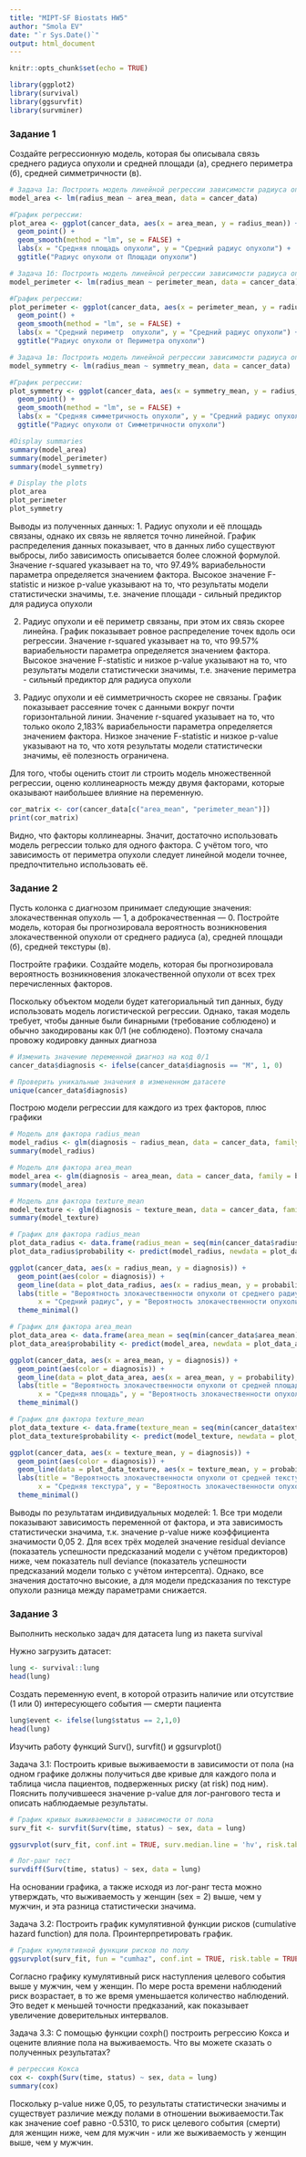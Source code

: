 ---
title: "MIPT-SF Biostats HW5"
author: "Smola EV"
date: "`r Sys.Date()`"
output: html_document
---

```{r setup, include=FALSE}
knitr::opts_chunk$set(echo = TRUE)
```

```{r}
library(ggplot2)
library(survival)
library(ggsurvfit)
library(survminer)
```


### Задание 1 

Создайте регрессионную модель, которая бы описывала связь среднего радиуса опухоли и средней площади (а), среднего периметра (б), средней симметричности (в).

```{r}
# Задача 1a: Построить модель линейной регрессии зависимости радиуса опухоли от площади опухоли 
model_area <- lm(radius_mean ~ area_mean, data = cancer_data)

#График регрессии: 
plot_area <- ggplot(cancer_data, aes(x = area_mean, y = radius_mean)) +
  geom_point() +  
  geom_smooth(method = "lm", se = FALSE) +  
  labs(x = "Средняя площадь опухоли", y = "Средний радиус опухоли") +  
  ggtitle("Радиус опухоли от Площади опухоли")

# Задача 1б: Построить модель линейной регрессии зависимости радиуса опухоли от периметра опухоли 
model_perimeter <- lm(radius_mean ~ perimeter_mean, data = cancer_data)

#График регрессии: 
plot_perimeter <- ggplot(cancer_data, aes(x = perimeter_mean, y = radius_mean)) +
  geom_point() +  
  geom_smooth(method = "lm", se = FALSE) +  
  labs(x = "Средний периметр  опухоли", y = "Средний радиус опухоли") +  
  ggtitle("Радиус опухоли от Периметра опухоли")

# Задача 1в: Построить модель линейной регрессии зависимости радиуса опухоли от площади опухоли 
model_symmetry <- lm(radius_mean ~ symmetry_mean, data = cancer_data)

#График регрессии: 
plot_symmetry <- ggplot(cancer_data, aes(x = symmetry_mean, y = radius_mean)) +
  geom_point() +  
  geom_smooth(method = "lm", se = FALSE) +  
  labs(x = "Средняя симметричность опухоли", y = "Средний радиус опухоли") +  
  ggtitle("Радиус опухоли от Симметричности опухоли")
```

```{r}
#Display summaries
summary(model_area)
summary(model_perimeter)
summary(model_symmetry)

# Display the plots
plot_area
plot_perimeter
plot_symmetry
```

Выводы из полученных данных:
1. Радиус опухоли и её площадь связаны, однако их связь не является точно линейной. График распределения данных показывает, что в данных либо существуют выбросы, либо зависимость описывается более сложной формулой. Значение r-squared указывает на то, что 97.49% вариабельности параметра определяется значением фактора. Высокое значение F-statistic и низкое p-value указывают на то, что результаты модели статистически значимы, т.е. значение площади - сильный предиктор для радиуса опухоли

2. Радиус опухоли и её периметр связаны, при этом их связь скорее линейна. График показывает ровное распределение точек вдоль оси регрессии. Значение r-squared указывает на то, что 99.57% вариабельности параметра определяется значением фактора. Высокое значение F-statistic и низкое p-value указывают на то, что результаты модели статистически значимы, т.е. значение периметра - сильный предиктор для радиуса опухоли

3. Радиус опухоли и её симметричность скорее не связаны. График показывает рассеяние точек с данными вокруг почти горизонтальной линии. Значение r-squared указывает на то, что только около 2,183% вариабельности параметра определяется значением фактора. Низкое значение F-statistic и низкое p-value указывают на то, что  хотя результаты модели статистически значимы, её полезность ограничена.

Для того, чтобы оценить стоит ли строить модель множественной регрессии, оценю коллинеарность между двумя факторами, которые оказывают наибольшее влияние на переменную.

```{r}
cor_matrix <- cor(cancer_data[c("area_mean", "perimeter_mean")])
print(cor_matrix)
```
Видно, что факторы коллинеарны. Значит, достаточно использовать модель регрессии только для одного фактора. С учётом того, что зависимость от периметра опухоли следует линейной модели точнее, предпочтительно использовать её.

### Задание 2 

Пусть колонка с диагнозом принимает следующие значения: злокачественная опухоль — 1, а доброкачественная — 0. Постройте модель, которая бы прогнозировала вероятность возникновения злокачественной опухоли от среднего радиуса (а), средней площади (б), средней текстуры (в).

Постройте графики. Создайте модель, которая бы прогнозировала вероятность возникновения злокачественной опухоли от всех трех перечисленных факторов.

Поскольку объектом модели будет категориальный тип данных, буду использовать модель логистической регрессии. Однако, такая модель требует, чтобы данные были бинарными (требование соблюдено) и обычно закодированы как 0/1 (не соблюдено). Поэтому сначала провожу кодировку данных диагноза

```{r}
# Изменить значение переменной диагноз на код 0/1
cancer_data$diagnosis <- ifelse(cancer_data$diagnosis == "M", 1, 0)

# Проверить уникальные значения в измененном датасете
unique(cancer_data$diagnosis)
```
Построю модели регрессии для каждого из трех факторов, плюс графики

```{r}
# Модель для фактора radius_mean
model_radius <- glm(diagnosis ~ radius_mean, data = cancer_data, family = binomial)
summary(model_radius)

# Модель для фактора area_mean
model_area <- glm(diagnosis ~ area_mean, data = cancer_data, family = binomial)
summary(model_area)

# Модель для фактора texture_mean
model_texture <- glm(diagnosis ~ texture_mean, data = cancer_data, family = binomial)
summary(model_texture)

# График для фактора radius_mean
plot_data_radius <- data.frame(radius_mean = seq(min(cancer_data$radius_mean), max(cancer_data$radius_mean), length.out = 100))
plot_data_radius$probability <- predict(model_radius, newdata = plot_data_radius, type = "response")

ggplot(cancer_data, aes(x = radius_mean, y = diagnosis)) +
  geom_point(aes(color = diagnosis)) +
  geom_line(data = plot_data_radius, aes(x = radius_mean, y = probability), color = "blue") +
  labs(title = "Вероятность злокачественности опухоли от среднего радиуса",
       x = "Средний радиус", y = "Вероятность злокачественности опухоли") +
  theme_minimal()

# График для фактора area_mean
plot_data_area <- data.frame(area_mean = seq(min(cancer_data$area_mean), max(cancer_data$area_mean), length.out = 100))
plot_data_area$probability <- predict(model_area, newdata = plot_data_area, type = "response")

ggplot(cancer_data, aes(x = area_mean, y = diagnosis)) +
  geom_point(aes(color = diagnosis)) +
  geom_line(data = plot_data_area, aes(x = area_mean, y = probability), color = "blue") +
  labs(title = "Вероятность злокачественности опухоли от средней площади",
       x = "Средняя площадь", y = "Вероятность злокачественности опухоли") +
  theme_minimal()

# График для фактора texture_mean
plot_data_texture <- data.frame(texture_mean = seq(min(cancer_data$texture_mean), max(cancer_data$texture_mean), length.out = 100))
plot_data_texture$probability <- predict(model_texture, newdata = plot_data_texture, type = "response")

ggplot(cancer_data, aes(x = texture_mean, y = diagnosis)) +
  geom_point(aes(color = diagnosis)) +
  geom_line(data = plot_data_texture, aes(x = texture_mean, y = probability), color = "blue") +
  labs(title = "Вероятность злокачественности опухоли от средней текстуры",
       x = "Средняя текстура", y = "Вероятность злокачественности опухоли") +
  theme_minimal()
```
Выводы по результатам индивидуальных моделей:
1. Все три модели показывают зависимость переменной от фактора, и эта зависимость статистически значима, т.к. значение p-value ниже коэффициента значимости 0,05
2. Для всех трёх моделей значение residual deviance (показатель успешности предсказаний модели с учётом предикторов) ниже, чем показатель null deviance (показатель успешности предсказаний модели только с учётом интерсепта). Однако, все значения достаточно высокие, а для модели предсказания по текстуре опухоли разница между параметрами снижается.


### Задание 3 

Выполнить несколько задач для датасета lung из пакета survival

Нужно загрузить датасет:
```{r}
lung <- survival::lung
head(lung)
```
Создать переменную event, в которой отразить наличие или отсутствие (1 или 0) интересующего события — смерти пациента

```{r}
lung$event <- ifelse(lung$status == 2,1,0)
head(lung)
```
Изучить работу функций Surv(), survfit() и ggsurvplot()

Задача 3.1: Построить кривые выживаемости в зависимости от пола (на одном графике должны получиться две кривые для каждого пола и таблица числа пациентов, подверженных риску (at risk) под ним). Пояснить получившееся значение p-value для лог-рангового теста и описать наблюдаемые результаты.


```{r}
# График кривых выживаемости в зависимости от пола
surv_fit <- survfit(Surv(time, status) ~ sex, data = lung)

ggsurvplot(surv_fit, conf.int = TRUE, surv.median.line = 'hv', risk.table = TRUE)
```


```{r}
# Лог-ранг тест
survdiff(Surv(time, status) ~ sex, data = lung)
```

На основании графика, а также исходя из лог-ранг теста можно утверждать, что выживаемость у женщин (sex = 2) выше, чем у мужчин, и эта разница статистически значима. 

Задача 3.2: Построить график кумулятивной функции рисков (cumulative hazard function) для пола. Проинтерпретировать график.

```{r}
# График кумулятивной функции рисков по полу
ggsurvplot(surv_fit, fun = "cumhaz", conf.int = TRUE, risk.table = TRUE)
```

Согласно графику кумулятивный риск наступления целевого события выше у мужчин, чем у женщин. По мере роста времени наблюдений риск возрастает, в то же время уменьшается количество наблюдений. Это ведет к меньшей точности предказаний, как показывает увеличение доверительных интервалов.

Задача 3.3: С помощью функции coxph() построить регрессию Кокса и оцените влияние пола на выживаемость. Что вы можете сказать о полученных результатах?

```{r}
# регрессия Кокса
cox <- coxph(Surv(time, status) ~ sex, data = lung)
summary(cox)
```

Поскольку p-value ниже 0,05, то результаты статистически значимы и существует различие между полами в отношении выживаемости.Так как значение coef равно -0.5310, то риск целевого события (смерти) для женщин ниже, чем для мужчин - или же выживаемость у женщин выше, чем у мужчин.